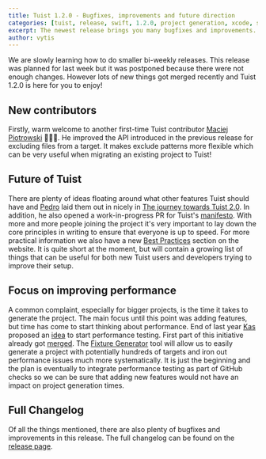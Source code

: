 ```yaml
---
title: Tuist 1.2.0 - Bugfixes, improvements and future direction
categories: [tuist, release, swift, 1.2.0, project generation, xcode, swift]
excerpt: The newest release brings you many bugfixes and improvements. However with the number of contributors steadily growing the team has also been busy thinking and writing about the direction of Tuist. We have a rough plan for Tuist 2.0 and work has started on compiling a manifesto to explain a bit more about the goals and values of the project.
author: vytis
---
```


We are slowly learning how to do smaller bi-weekly releases. This release was planned for last week but it was postponed because there were not enough changes. However lots of new things got merged recently and Tuist 1.2.0 is here for you to enjoy!

## New contributors

Firstly, warm welcome to another first-time Tuist contributor [Maciej Piotrowski](https://github.com/paciej00) 👏👏👏. He improved the API introduced in the previous release for excluding files from a target. It makes exclude patterns more flexible which can be very useful when migrating an existing project to Tuist!

## Future of Tuist

There are plenty of ideas floating around what other features Tuist should have and [Pedro](https://github.com/pepicrft) laid them out in nicely in [The journey towards Tuist 2.0](https://github.com/tuist/tuist/issues/951). In addition, he also opened a work-in-progress PR for Tuist's [manifesto](https://github.com/tuist/tuist/pull/952). With more and more people joining the project it's very important to lay down the core principles in writing to ensure that everyone is up to speed. For more practical information we also have a new [Best Practices](https://docs.tuist.io/building-at-scale/best-practices/) section on the website. It is quite short at the moment, but will contain a growing list of things that can be useful for both new Tuist users and developers trying to improve their setup.

## Focus on improving performance

A common complaint, especially for bigger projects, is the time it takes to generate the project. The main focus until this point was adding features, but time has come to start thinking about performance. End of last year [Kas](https://github.com/kwridan) proposed an [idea](https://github.com/tuist/tuist/issues/820) to start performance testing. First part of this initiative already got [merged](https://github.com/tuist/tuist/pull/890). The [Fixture Generator](https://github.com/tuist/tuist/tree/main/projects/fixturegen) tool will allow us to easily generate a project with potentially hundreds of targets and iron out performance issues much more systematically. It is just the beginning and the plan is eventually to integrate performance testing as part of GitHub checks so we can be sure that adding new features would not have an impact on project generation times.

## Full Changelog

Of all the things mentioned, there are also plenty of bugfixes and improvements in this release. The full changelog can be found on the [release page](https://github.com/tuist/tuist/releases/tag/1.2.0).

